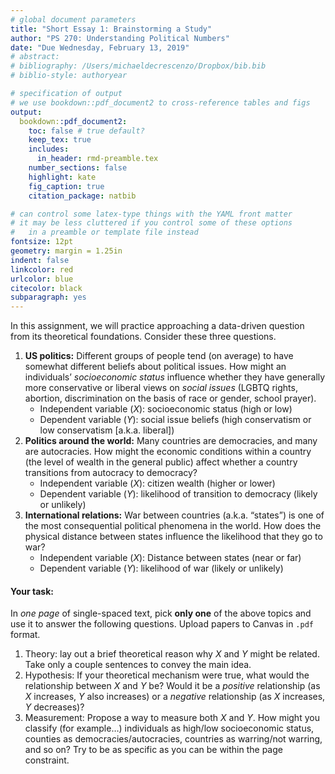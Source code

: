 ```yaml
---
# global document parameters
title: "Short Essay 1: Brainstorming a Study"
author: "PS 270: Understanding Political Numbers"
date: "Due Wednesday, February 13, 2019"
# abstract: 
# bibliography: /Users/michaeldecrescenzo/Dropbox/bib.bib
# biblio-style: authoryear

# specification of output
# we use bookdown::pdf_document2 to cross-reference tables and figs
output: 
  bookdown::pdf_document2: 
    toc: false # true default?
    keep_tex: true
    includes: 
      in_header: rmd-preamble.tex
    number_sections: false
    highlight: kate
    fig_caption: true
    citation_package: natbib

# can control some latex-type things with the YAML front matter
# it may be less cluttered if you control some of these options 
#   in a preamble or template file instead
fontsize: 12pt
geometry: margin = 1.25in
indent: false
linkcolor: red
urlcolor: blue 
citecolor: black
subparagraph: yes
---
```


In this assignment, we will practice approaching a data-driven question from its theoretical foundations. Consider these three questions. 

1. **US politics:** Different groups of people tend (on average) to have somewhat different beliefs about political issues. How might an individuals' *socioeconomic status* influence whether they have generally more conservative or liberal views on *social issues* (LGBTQ rights, abortion, discrimination on the basis of race or gender, school prayer).
    - Independent variable ($X$): socioeconomic status (high or low)
    - Dependent variable ($Y$): social issue beliefs (high conservatism or low conservatism [a.k.a. liberal])

2. **Politics around the world:** Many countries are democracies, and many are autocracies. How might the economic conditions within a country (the level of wealth in the general public) affect whether a country transitions from autocracy to democracy?
    - Independent variable ($X$): citizen wealth (higher or lower)
    - Dependent variable ($Y$): likelihood of transition to democracy (likely or unlikely)

3. **International relations:** War between countries (a.k.a. "states") is one of the most consequential political phenomena in the world. How does the physical distance between states influence the likelihood that they go to war? 
    - Independent variable ($X$): Distance between states (near or far)
    - Dependent variable ($Y$): likelihood of war (likely or unlikely)

#### Your task: 
In *one page* of single-spaced text, pick **only one** of the above topics and use it to answer the following questions. Upload papers to Canvas in `.pdf` format.

1. Theory: lay out a brief theoretical reason why $X$ and $Y$ might be related. Take only a couple sentences to convey the main idea.
2. Hypothesis: If your theoretical mechanism were true, what would the relationship between $X$ and $Y$ be? Would it be a *positive* relationship (as $X$ increases, $Y$ also increases) or a *negative* relationship (as $X$ increases, $Y$ decreases)?
3. Measurement: Propose a way to measure both $X$ and $Y$. How might you classify (for example...) individuals as high/low socioeconomic status, counties as democracies/autocracies, countries as warring/not warring, and so on? Try to be as specific as you can be within the page constraint.
<!-- specific, sources of data -->

<!-- conservatism polarity -->
<!-- classification of events -->
